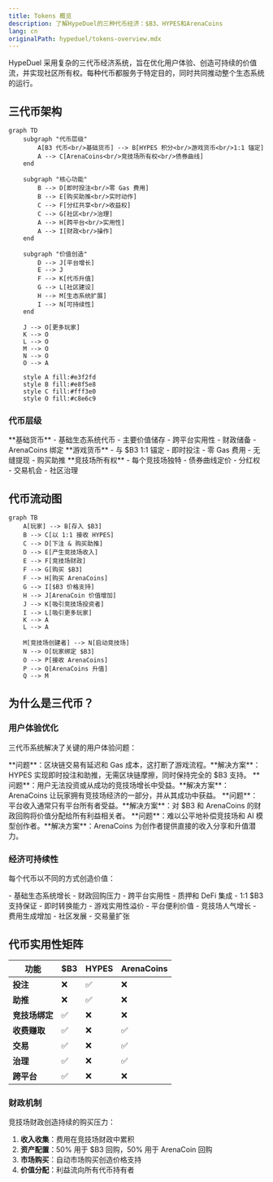 ```yaml
---
title: Tokens 概览
description: 了解HypeDuel的三种代币经济：$B3、HYPES和ArenaCoins
lang: cn
originalPath: hypeduel/tokens-overview.mdx
---
```

HypeDuel 采用复杂的三代币经济系统，旨在优化用户体验、创造可持续的价值流，并实现社区所有权。每种代币都服务于特定目的，同时共同推动整个生态系统的运行。

## 三代币架构

```mermaid
graph TD
    subgraph "代币层级"
        A[B3 代币<br/>基础货币] --> B[HYPES 积分<br/>游戏货币<br/>1:1 锚定]
        A --> C[ArenaCoins<br/>竞技场所有权<br/>债券曲线]
    end

    subgraph "核心功能"
        B --> D[即时投注<br/>零 Gas 费用]
        B --> E[购买助推<br/>实时动作]
        C --> F[分红共享<br/>收益权]
        C --> G[社区<br/>治理]
        A --> H[跨平台<br/>实用性]
        A --> I[财政<br/>操作]
    end

    subgraph "价值创造"
        D --> J[平台增长]
        E --> J
        F --> K[代币升值]
        G --> L[社区建设]
        H --> M[生态系统扩展]
        I --> N[可持续性]
    end

    J --> O[更多玩家]
    K --> O
    L --> O
    M --> O
    N --> O
    O --> A

    style A fill:#e3f2fd
    style B fill:#e8f5e8
    style C fill:#fff3e0
    style O fill:#c8e6c9
```

### 代币层级

<Tabs>
  <Tab title="$B3 代币" icon="coins">
    **基础货币** - 基础生态系统代币 - 主要价值储存 - 跨平台实用性 - 财政储备
    - ArenaCoins 绑定
  </Tab>

<Tab title="HYPES 积分" icon="zap">
  **游戏货币** - 与 $B3 1:1 锚定 - 即时投注 - 零 Gas 费用 - 无缝提现 - 购买助推
</Tab>

  <Tab title="ArenaCoins" icon="chart-line">
    **竞技场所有权** - 每个竞技场独特 - 债券曲线定价 - 分红权 - 交易机会 -
    社区治理
  </Tab>
</Tabs>

## 代币流动图

```mermaid
graph TB
    A[玩家] --> B[存入 $B3]
    B --> C[以 1:1 接收 HYPES]
    C --> D[下注 & 购买助推]
    D --> E[产生竞技场收入]
    E --> F[竞技场财政]
    F --> G[购买 $B3]
    F --> H[购买 ArenaCoins]
    G --> I[$B3 价格支持]
    H --> J[ArenaCoin 价值增加]
    J --> K[吸引竞技场投资者]
    I --> L[吸引更多玩家]
    K --> A
    L --> A

    M[竞技场创建者] --> N[启动竞技场]
    N --> O[玩家绑定 $B3]
    O --> P[接收 ArenaCoins]
    P --> Q[ArenaCoins 升值]
    Q --> M
```

## 为什么是三代币？

### 用户体验优化

三代币系统解决了关键的用户体验问题：

<AccordionGroup>
  <Accordion title="即时交易">
    **问题**：区块链交易有延迟和 Gas 成本，这打断了游戏流程。**解决方案**：HYPES 实现即时投注和助推，无需区块链摩擦，同时保持完全的 $B3 支持。
  </Accordion>

<Accordion title="竞技场投资">
  **问题**：用户无法投资或从成功的竞技场增长中受益。**解决方案**：ArenaCoins 让玩家拥有竞技场经济的一部分，并从其成功中获益。
</Accordion>

<Accordion title="价值捕获">
  **问题**：平台收入通常只有平台所有者受益。**解决方案**：对 $B3 和 ArenaCoins 的财政回购将价值分配给所有利益相关者。
</Accordion>

  <Accordion title="创作者激励">
    **问题**：难以公平地补偿竞技场和 AI 模型创作者。**解决方案**：ArenaCoins 为创作者提供直接的收入分享和升值潜力。
  </Accordion>
</AccordionGroup>

### 经济可持续性

每个代币以不同的方式创造价值：

<Card title="$B3 价值驱动因素" icon="trending-up">
  - 基础生态系统增长 - 财政回购压力 - 跨平台实用性 - 质押和 DeFi 集成
</Card>

<Card title="HYPES 稳定性" icon="balance-scale">
  - 1:1 $B3 支持保证 - 即时转换能力 - 游戏实用性溢价 - 平台便利价值
</Card>

<Card title="ArenaCoin 升值" icon="rocket">
  - 竞技场人气增长 - 费用生成增加 - 社区发展 - 交易量扩张
</Card>

## 代币实用性矩阵

| 功能              | $B3 | HYPES | ArenaCoins |
| ------------------ | --- | ----- | ---------- |
| **投注**          | ❌  | ✅    | ❌         |
| **助推**          | ❌  | ✅    | ❌         |
| **竞技场绑定**    | ✅  | ❌    | ❌         |
| **收费赚取**      | ✅  | ❌    | ✅         |
| **交易**          | ✅  | ❌    | ✅         |
| **治理**          | ✅  | ❌    | ✅         |
| **跨平台**        | ✅  | ❌    | ❌         |

### 财政机制

竞技场财政创造持续的购买压力：

1. **收入收集**：费用在竞技场财政中累积
2. **资产配置**：50% 用于 $B3 回购，50% 用于 ArenaCoin 回购
3. **市场购买**：自动市场购买创造价格支持
4. **价值分配**：利益流向所有代币持有者
